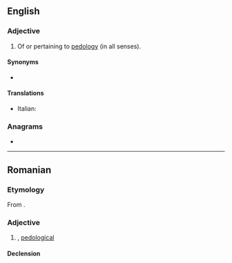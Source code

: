 {{also|pedològic}}
==English==

===Adjective===
{{en-adj}}

# Of or pertaining to [[pedology]] (in all senses).

====Synonyms====
* {{l|en|pedological}}

====Translations====
{{trans-top|of or pertaining to pedology}}
* Italian: {{t|it|pedologico}}
{{trans-mid}}
{{trans-bottom}}

===Anagrams===
* {{anagrams|en|a=cdegiloop|logopedic|police dog}}

----

==Romanian==

===Etymology===
From {{bor|ro|fr|pédologique}}.

===Adjective===
{{ro-adj}}

# {{l|en|pedologic}}, [[pedological]]

====Declension====
{{ro-decl-adj}}